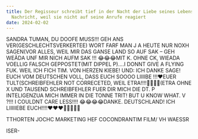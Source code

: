 ```yaml
---
title: Der Regisseur schreibt tief in der Nacht der Liebe seines Lebens eine
  Nachricht, weil sie nicht auf seine Anrufe reagiert
date: 2024-02-02
---
```

SANDRA TUMAN, DU DOOFE MUSS!!! GEH ANS VER(GESCHLECHTSVERKERTEE) WORT FARF MAN J A HEUTE NUR NOXH SAGEN(VOR ALLES, WEIL MIR DAS GANSE LAND SO AUF SAK – GEH WEÄDA UNF MIR NICH AUFM SAK  !!! 😂😂😂MIT K. OHNE CK, WIEADA VOELLIG FALSCH GEPPOSTET(MIT DIPPEL P)….I DONNT GIVE A FLYING FUK. WEIL ICH FICH TIM. VON HERZEN KIEBE! UND: ICH DANKE SAGE! EUCH VOM DEUTSCHEN VOLL, DASS EUCH SOOOO LIIIIBE !!!❤️EUER TULT(SCHREIBFEHLER NOT CORRECETED, WEIL ETRA!!!!🥊🥊🥊🥊(ETRA OHNE X UND TAUSEND SCHREIBFEHLER FUER DIR MICH DIE DT. P INTELIGENZUA MICH IMMER IN DIE TONNE TRIT! BUT U KNOW WHAT.
V
?!!! I COULDNT CARE LESS!!!!
😂😂😂😂DANKE.
DEUTSCHLAND! ICH LIIIIIEBE
EUCH!!!!❤️❤️❤️🎈🎈🎈🎈🎈

TTHORTEN JOCHC
MARKETING HEF
COCONDRANTIM FILM/
VH WAESSR

ISER-